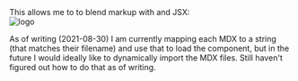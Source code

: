 
<div>
This allows me to to blend markup with and JSX:

<div
  style={{
    border: `1px solid ${theme.palette.portfolio.altGrey}`,
    padding: theme.spacing(8),
    borderRadius: theme.shape.borderRadius,
    display: "flex",
    flexDirection: "column",
    alignItems: "center"
  }}
>
  <img
    src={logo}
    style={{
      height: "40vmin",
      pointerEvents: "none"
    }}
    alt="logo"
  />
  <Counter />
</div>

As of writing (2021-08-30) I am currently mapping each MDX to a string (that matches their filename) and use that to load the component, but in the future I would ideally like to dynamically import the MDX files. Still haven't figured out how to do that as of writing.

</div>
